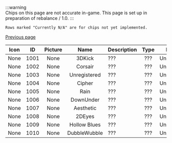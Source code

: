:::warning	
Chips on this page are not accurate in-game.  This page is set up in preparation of rebalance / 1.0.
:::

    Rows marked "Currently N/A" are for chips not yet implemented.

[Previous page](/docs/chipendium/0901-1000/)

| Icon | ID | Picture | Name | Description | Type | Rarity |
| :---: | :---: | :---: | :---: | --- | :---: | :---: |
| None | 1001 | None | 3DKick | ??? | ??? | Unreleased |
| None | 1002 | None | Corsair | ??? | ??? | Unreleased |
| None | 1003 | None | Unregistered | ??? | ??? | Unreleased |
| None | 1004 | None | Cipher | ??? | ??? | Unreleased |
| None | 1005 | None | Rain | ??? | ??? | Unreleased |
| None | 1006 | None | DownUnder | ??? | ??? | Unreleased |
| None | 1007 | None | Aesthetic | ??? | ??? | Unreleased |
| None | 1008 | None | 2DEyes | ??? | ??? | Unreleased |
| None | 1009 | None | Hollow Blues | ??? | ??? | Unreleased |
| None | 1010 | None | DubbleWubble | ??? | ??? | Unreleased |
